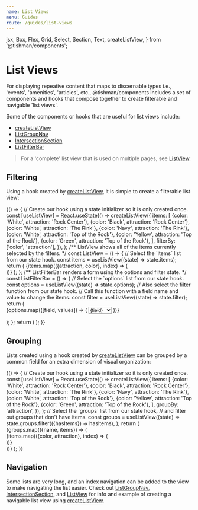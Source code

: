 ```yaml
---
name: List Views
menu: Guides
route: /guides/list-views
---
```


  jsx,
  Box,
  Flex,
  Grid,
  Select,
  Section,
  Text,
  createListView,
} from '@tishman/components';

# List Views

For displaying repeative content that maps to discernable types i.e., 'events',
'amenities', 'articles', etc., @tishman/components includes a set of components
and hooks that compose together to create filterable and navigable 'list views'.

Some of the components or hooks that are useful for list views include:

- [createListView]
- [ListGroupNav]
- [IntersectionSection]
- [ListFilterBar]

> For a 'complete' list view that is used on multiple pages, see [ListView].

## Filtering

Using a hook created by [createListView], it is simple to create a filterable
list view:

<Playground>
  {() => {
    // Create our hook using a state initializer so it is only created once.
    const [useListView] = React.useState(() =>
      createListView({
        items: [
          {color: 'White', attraction: 'Rock Center'},
          {color: 'Black', attraction: 'Rock Center'},
          {color: 'White', attraction: 'The Rink'},
          {color: 'Navy', attraction: 'The Rink'},
          {color: 'White', attraction: 'Top of the Rock'},
          {color: 'Yellow', attraction: 'Top of the Rock'},
          {color: 'Green', attraction: 'Top of the Rock'},
        ],
        filterBy: ['color', 'attraction'],
      }),
    );
    /** ListView shows all of the items currently selected by the filters. */
    const ListView = () => {
      // Select the `items` list from our state hook.
      const items = useListView((state) => state.items);
      return (
        <React.Fragment>
          {items.map(({attraction, color}, index) => (
            <Section key={index} theme={`${attraction} ${color}`}>
              <Text p={4} children={`${attraction} ${color}`} />
            </Section>
          ))}
        </React.Fragment>
      );
    };
    /** ListFilterBar renders a form using the options and filter state. */
    const ListFilterBar = () => {
      // Select the `options` list from our state hook.
      const options = useListView((state) => state.options);
      // Also select the filter function from our state hook.
      // Call this function with a field name and value to change the items.
      const filter = useListView((state) => state.filter);
      return (
        <form>
          {options.map(([field, values]) => (
            <Select
              key={field}
              onChange={({target}) => filter(field, target.value)}
            >
              <option value="">{field}</option>
              {values.map((value) => (
                <option key={value}>{value}</option>
              ))}
            </Select>
          ))}
        </form>
      );
    };
    return (
      <React.Fragment>
        <ListFilterBar />
        <ListView />
      </React.Fragment>
    );
  }}
</Playground>

## Grouping

Lists created using a hook created by [createListView] can be grouped by a
common field for an extra dimension of visual organization:

<Playground>
  {() => {
    // Create our hook using a state initializer so it is only created once.
    const [useListView] = React.useState(() =>
      createListView({
        items: [
          {color: 'White', attraction: 'Rock Center'},
          {color: 'Black', attraction: 'Rock Center'},
          {color: 'White', attraction: 'The Rink'},
          {color: 'Navy', attraction: 'The Rink'},
          {color: 'White', attraction: 'Top of the Rock'},
          {color: 'Yellow', attraction: 'Top of the Rock'},
          {color: 'Green', attraction: 'Top of the Rock'},
        ],
        groupBy: 'attraction',
      }),
    );
    // Select the `groups` list from our state hook,
    // and filter out groups that don't have items.
    const groups = useListView((state) =>
      state.groups.filter(({hasItems}) => hasItems),
    );
    return (
      <React.Fragment>
        {groups.map(({name, items}) => (
          <Section id={name} key={name} sx={{px: 4}}>
            <Grid columns="50px 1fr">
              <Text sx={{variant: 'styles.h1'}} children={name} />
              <Box as="ol">
                {items.map(({color, attraction}, index) => (
                  <Section key={index} theme={`${attraction} ${color}`}>
                    <Text p={4} children={`${attraction} ${color}`} />
                  </Section>
                ))}
              </Box>
            </Grid>
          </Section>
        ))}
      </React.Fragment>
    );
  }}
</Playground>

## Navigation

Some lists are very long, and an index navigation can be added to the
view to make navigating the list easier. Check out [ListGroupNav],
[IntersectionSection], and [ListView] for info and example of creating
a navigable list view using [createListView].

[createlistview]: /hooks/create-list-view
[listgroupnav]: /components/list-group-nav
[intersectionsection]: /components/intersection-section
[listfilterbar]: /components/list-filter-bar
[listview]: /components/list-view
